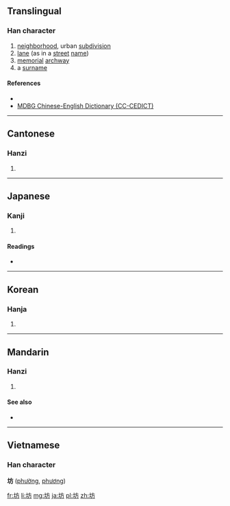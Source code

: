 ==Translingual==

===Han character===
{{Han char|rn=32|rad=土|as=04|sn=7|four=4012<sub>7</sub>|canj=土卜竹尸 (GYHS)|ids=⿰[[土]][[方]]}}

# [[neighborhood]], urban [[subdivision]]
# [[lane]] (as in a [[street]] [[name]])
# [[memorial]] [[archway]]
# a [[surname]]

====References====
* {{Han ref|kx=0225.070|dkj=04924|dj=0459.270|hdz=10427.010|uh=574A|ud=22346|bh=A77B|bd=42875}}
*[http://www.mdbg.net/chindict/chindict.php?page=worddict&wdrst=1&wdqtm=0&wdqcham=1&wdqt=%E5%9D%8A MDBG Chinese-English Dictionary (CC-CEDICT)]

----

==Cantonese==

===Hanzi===
{{yue-hanzi|jyut=|y=fong1}}

# {{defn|lang=yue|sort=土04}}

----

==Japanese==
{{ja-see-also|-坊}}

===Kanji===
{{ja-kanji|grade=c|rs=土04}}

# {{defn|lang=ja|sort=土04}}

====Readings====
* {{ja-readings|on=[[ぼう]] (bō)|kun=[[まち]] (machi), [[へや]] (heya), [[てら]] (tera)}}

----

==Korean==

===Hanja===
{{ko-hanja|hangeul=[[방]]|rv=bang|mr=pang}}

# {{defn|lang=ko|sort=土04}}

----

==Mandarin==

===Hanzi===
{{cmn-hanzi|pin=[[fāng]] ([[fang1]])|wg=fang<sup>1</sup>}}

# {{defn|lang=cmn|sort=土04}}

====See also====
* {{l|cmn|广场|tr=广场}}

----

==Vietnamese==
===Han character===
'''坊''' ([[phường]], [[phương]])

[[fr:坊]]
[[li:坊]]
[[mg:坊]]
[[ja:坊]]
[[pl:坊]]
[[zh:坊]]